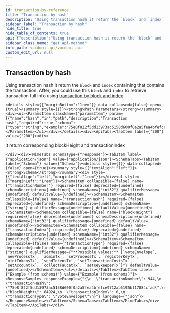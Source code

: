 ```yaml
---
id: transaction-by-reference
title: "Transaction by hash"
description: "Using transaction hash it return the `block` and `index` containing that contains the transaction. After, you"
sidebar_label: "Transaction by hash"
hide_title: true
hide_table_of_contents: true
api: {"description":"Using transaction hash it return the `block` and `index` containing that contains the transaction. After, you \ncould use this `block` and `index` to retrieve transaction full info using [transaction by block and index](transaction-by-block-index)","operationId":"transactionByReference","tags":["Chain"],"parameters":[{"name":"hash","in":"path","description":"Transaction hash","required":true,"schema":{"type":"string","example":"75e8f822f5dd13973ac5158d600f0a2a5fea4bfefce9712ab5195bf17884cfad"}}],"responses":{"200":{"description":"It return corresponding blockHeight and transactionIndex","content":{"application/json":{"schema":{"type":"object","properties":{"transactionNumber":{"type":"integer","format":"int32","example":944},"transactionHash":{"type":"string","example":"75e8f822f5dd13973ac5158d600f0a2a5fea4bfefce9712ab5195bf17884cfad"},"blockHeight":{"type":"integer","format":"int32","example":64924},"transactionIndex":{"type":"integer","format":"int32","example":0},"transactionType":{"type":"string","enum":["voteEnvelope","newProcessTx","adminTx","setProcessTx","registerKeyTx","mintTokensTx","sendTokensTx","setTransactionCostsTx","setAccountTx","collectFaucetTx","setKeykeeperTx"]}}}}}}},"method":"get","path":"/chain/transactions/reference/{hash}","servers":[{"url":"https://api-dev.vocdoni.net/v2/"}],"securitySchemes":{"bearerAuth":{"type":"http","scheme":"bearer"}},"info":{"version":"2.0.0","title":"Vocdoni API","description":"The Vocdoni API is a REST API that substitutes the previous RPCs in order to make it easier for  developers/integrators to build on top of the voting protocol. This API facilitates creating votings using Vocdoni,  without the hassle of learning a complex blockchain platform, allowing to perform all the features that enable the  voting protocol such as creating an account, entity, voting process, census & vote, abstracting as much as possible  the complexity and offering simple and straightforward methods to perform those actions. \nYou can review the API endpoints documentation in this section, the main entities are:\n- [**Chain**](chain): The Vocdoni blockchain is named Vochain. It is a Byzantine fault-tolerant network based on Tendermint that  executes the Vocdoni Protocol logic represented as a state machine. Its main purpose is to register votes in a  decentralized and verifiable format. In those endpoints, you can consult the state of the chain, transactions costs,  list organizations and get more Vochain info.\n- [**Accounts**](accounts): Identified by an Ethereum like address. An account can create and manage elections, transfer tokens,  give power to other accounts on his behalf (delegates) and manage its metadata.\n- [**Elections**](elections): Is a rule-set of options and requirements for creating a process in which people vote a series of  options. To know more about the params of an election and its lifecycle go [here](../get-started/intro#23-elections).  In this section you will find all information related to an election as its information, election keys, submitted  votes & how to create a new election.\n- [**Censuses**](censuses): The census is a key component of any voting process. It specifies the set of users (identified by a  public key or address) eligible for participating in an election. To understand more about the Censuses you can  check [here](../get-started/intro#21-the-census). Here you will be able to get censuses information like the Merkle  root, total weight & size, import/export the censuses and create new ones.\n- [**Votes**](votes): All the information related to the vote issued by a participant in a vote, you can check the validity of  the vote, consult your information and send a vote."},"postman":{"name":"Transaction by hash","description":{"content":"Using transaction hash it return the `block` and `index` containing that contains the transaction. After, you \ncould use this `block` and `index` to retrieve transaction full info using [transaction by block and index](transaction-by-block-index)","type":"text/plain"},"url":{"path":["chain","transactions","reference",":hash"],"host":["{{baseUrl}}"],"query":[],"variable":[{"disabled":false,"description":{"content":"(Required) Transaction hash","type":"text/plain"},"type":"any","value":"","key":"hash"}]},"header":[{"key":"Accept","value":"application/json"}],"method":"GET"}}
sidebar_class_name: "get api-method"
info_path: vocdoni-api/vocdoni-api
custom_edit_url: null
---
```



## Transaction by hash



Using transaction hash it return the `block` and `index` containing that contains the transaction. After, you 
could use this `block` and `index` to retrieve transaction full info using [transaction by block and index](transaction-by-block-index)

````mdx-code-block
<details style={{"marginBottom":"1rem"}} data-collapsed={false} open={true}><summary style={{}}><strong>Path Parameters</strong></summary><div><ul><ParamsItem className={"paramsItem"} param={{"name":"hash","in":"path","description":"Transaction hash","required":true,"schema":{"type":"string","example":"75e8f822f5dd13973ac5158d600f0a2a5fea4bfefce9712ab5195bf17884cfad"}}}></ParamsItem></ul></div></details><div><ApiTabs><TabItem label={"200"} value={"200"}><div>
````

It return corresponding blockHeight and transactionIndex

````mdx-code-block
</div><div><MimeTabs schemaType={"response"}><TabItem label={"application/json"} value={"application/json"}><SchemaTabs><TabItem label={"Schema"} value={"Schema"}><details style={{}} data-collapsed={false} open={true}><summary style={{"textAlign":"left"}}><strong>Schema</strong></summary><div style={{"textAlign":"left","marginLeft":"1rem"}}></div><ul style={{"marginLeft":"1rem"}}><SchemaItem collapsible={false} name={"transactionNumber"} required={false} deprecated={undefined} schemaDescription={undefined} schemaName={"int32"} qualifierMessage={undefined} defaultValue={undefined}></SchemaItem><SchemaItem collapsible={false} name={"transactionHash"} required={false} deprecated={undefined} schemaDescription={undefined} schemaName={"string"} qualifierMessage={undefined} defaultValue={undefined}></SchemaItem><SchemaItem collapsible={false} name={"blockHeight"} required={false} deprecated={undefined} schemaDescription={undefined} schemaName={"int32"} qualifierMessage={undefined} defaultValue={undefined}></SchemaItem><SchemaItem collapsible={false} name={"transactionIndex"} required={false} deprecated={undefined} schemaDescription={undefined} schemaName={"int32"} qualifierMessage={undefined} defaultValue={undefined}></SchemaItem><SchemaItem collapsible={false} name={"transactionType"} required={false} deprecated={undefined} schemaDescription={undefined} schemaName={"string"} qualifierMessage={"**Possible values:** [`voteEnvelope`, `newProcessTx`, `adminTx`, `setProcessTx`, `registerKeyTx`, `mintTokensTx`, `sendTokensTx`, `setTransactionCostsTx`, `setAccountTx`, `collectFaucetTx`, `setKeykeeperTx`]"} defaultValue={undefined}></SchemaItem></ul></details></TabItem><TabItem label={"Example (from schema)"} value={"Example (from schema)"}><ResponseSamples responseExample={"{\n  \"transactionNumber\": 944,\n  \"transactionHash\": \"75e8f822f5dd13973ac5158d600f0a2a5fea4bfefce9712ab5195bf17884cfad\",\n  \"blockHeight\": 64924,\n  \"transactionIndex\": 0,\n  \"transactionType\": \"voteEnvelope\"\n}"} language={"json"}></ResponseSamples></TabItem></SchemaTabs></TabItem></MimeTabs></div></TabItem></ApiTabs></div>
````
      